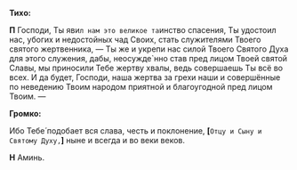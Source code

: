 **Тиxо:**

**П** Господи, Ты яви`л нам это великое та`ин­ство спасения, Ты удостоил нас, убогих и недостойных чад Своих, стать служителями Твоего святого жертвенника, — Ты же и укрепи нас силой Твоего Святого Духа для этого служения, дабы, не­осужде`нно став пред лицом Твоей святой Славы, мы приносили Тебе жертву хвалы, ведь совершаешь Ты всё во всех. И да будет, Господи, наша жертва за грехи наши и совершённые по неведению Твоим народом приятной и благоугодной пред лицом Твоим. —

**Громко:**

Ибо Тебе́ подобает вся слава, честь и поклонение, **[**`Отцу и Cыну и Cвятому Дуxу,`**]** ныне и всегда и во веки веков.

**Н** Аминь.
